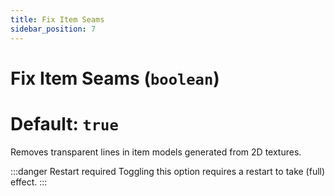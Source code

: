 ```yaml
---
title: Fix Item Seams
sidebar_position: 7
---
```

# Fix Item Seams (`boolean`)
# Default: `true`
Removes transparent lines in item models generated from 2D textures.

:::danger Restart required
Toggling this option requires a restart to take (full) effect.
:::
